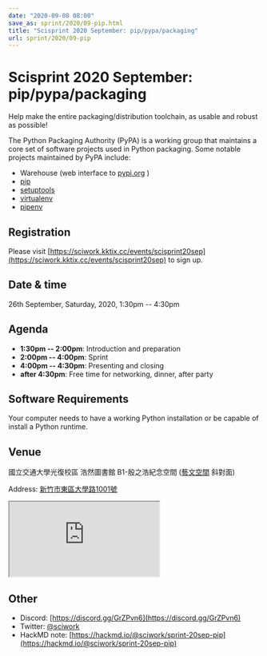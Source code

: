 ```yaml
---
date: "2020-09-08 08:00"
save_as: sprint/2020/09-pip.html
title: "Scisprint 2020 September: pip/pypa/packaging"
url: sprint/2020/09-pip
---
```


# Scisprint 2020 September: pip/pypa/packaging

Help make the entire packaging/distribution toolchain, as usable and
robust as possible!

The Python Packaging Authority (PyPA) is a working group that maintains
a core set of software projects used in Python packaging. Some notable
projects maintained by PyPA include:

- Warehouse (web interface to [pypi.org](https://pypi.org/) )
- [pip](https://github.com/pypa/pip/)
- [setuptools](https://github.com/pypa/setuptools/)
- [virtualenv](https://github.com/pypa/virtualenv)
- [pipenv](https://github.com/pypa/pipenv)

## Registration

Please visit [https://sciwork.kktix.cc/events/scisprint20sep](https://sciwork.kktix.cc/events/scisprint20sep) to sign up.

## Date & time

26th September, Saturday, 2020, 1:30pm \-- 4:30pm

## Agenda

- **1:30pm \-- 2:00pm**: Introduction and preparation
- **2:00pm \-- 4:00pm**: Sprint
- **4:00pm \-- 4:30pm**: Presenting and closing
- **after 4:30pm**: Free time for networking, dinner, after party

## Software Requirements

Your computer needs to have a working Python installation or be capable
of install a Python runtime.

## Venue

國立交通大學光復校區 浩然圖書館 B1-殷之浩紀念空間
([藝文空間](https://goo.gl/maps/DDuMUcghPuwTx79R8) 斜對面)

Address: [新竹市東區大學路1001號](https://goo.gl/maps/bwbyk5p8MqLxUN9N8)

<div
  style={{
    overflow: "hidden",
    paddingBottom: "56.25%",
    position: "relative",
    height: 0,
  }}
>
  <iframe
    src="https://www.google.com/maps/embed?pb=!1m18!1m12!1m3!1d1811.129297291065!2d120.99711395807911!3d24.786597196022182!2m3!1f0!2f0!3f0!3m2!1i1024!2i768!4f13.1!3m3!1m2!1s0x34683611e7d11a8b%3A0x9d8d2713a6d09b34!2z5ZyL56uL5Lqk6YCa5aSn5a245rWp54S25ZyW5pu46aSo!5e0!3m2!1szh-TW!2stw!4v1600259045303!5m2!1szh-TW!2stw"
    style={{
      left: 0,
      top: 0,
      height: "100%",
      width: "100%",
      position: "absolute",
      border: 0,
    }}
    allowfullscreen=""
    aria-hidden="false"
    tabindex="0"
  ></iframe>
</div>

## Other

- Discord: [https://discord.gg/GrZPvn6](https://discord.gg/GrZPvn6)
- Twitter: [\@sciwork](https://twitter.com/sciwork)
- HackMD note: [https://hackmd.io/@sciwork/sprint-20sep-pip](https://hackmd.io/@sciwork/sprint-20sep-pip)
